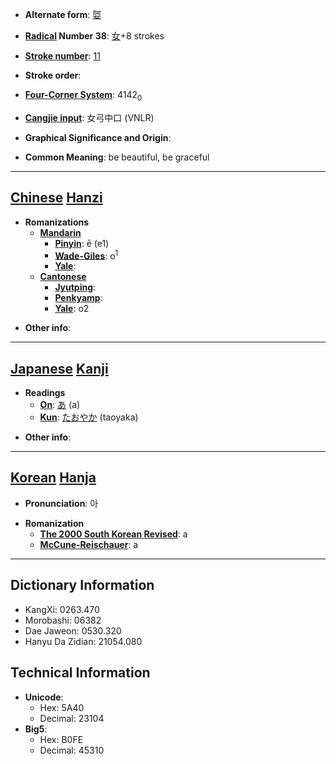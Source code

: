 * '''Alternate form''': [[娿]]

* '''[[Wiktionary:Chinese radical index| Radical]] Number 38''': [[Wiktionary:Chinese radical index 女|女]]+8 strokes

* '''[[Wiktionary:Chinese total strokes index|Stroke number]]''': [[Wiktionary:Chinese total strokes index 11|11]]

* '''Stroke order''': 

* '''[[Wiktionary:Chinese four corner index|Four-Corner System]]''': 4142<sub>0</sub>

* '''[[Wiktionary:Chinese Cangjie index|Cangjie input]]''': 女弓中口 (VNLR)

* '''Graphical Significance and Origin''': 

* '''Common Meaning''': be beautiful, be graceful

----

== [[Chinese]] [[Hanzi]] ==

* '''Romanizations'''
** '''[[Mandarin]]'''
*** '''[[Pinyin]]''': ē (e1)
*** '''[[Wade-Giles]]''': o<sup>1</sup>
*** '''[[Yale]]''': 
** '''[[Cantonese]]'''
*** '''[[Jyutping]]''':
*** '''[[Penkyamp]]''': 
*** '''[[Yale]]''': o2

* '''Other info''': 

----

== [[Japanese]] [[Kanji]] ==

* '''Readings'''
** '''[[On]]''': [[あ]] (a)
** '''[[Kun]]''': [[たおやか]] (taoyaka)

* '''Other info''':  

----

== [[Korean]] [[Hanja]] ==

* '''Pronunciation''': 아

* '''Romanization'''
** '''[[The 2000 South Korean Revised Romanization|The 2000 South Korean Revised]]''': a
** '''[[McCune-Reischauer]]''': a

----

== Dictionary Information ==

* KangXi: 0263.470
* Morobashi: 06382
* Dae Jaweon: 0530.320
* Hanyu Da Zidian: 21054.080

== Technical Information ==

* '''Unicode''':
** Hex: 5A40
** Decimal: 23104
* '''Big5''':
** Hex: B0FE
** Decimal: 45310